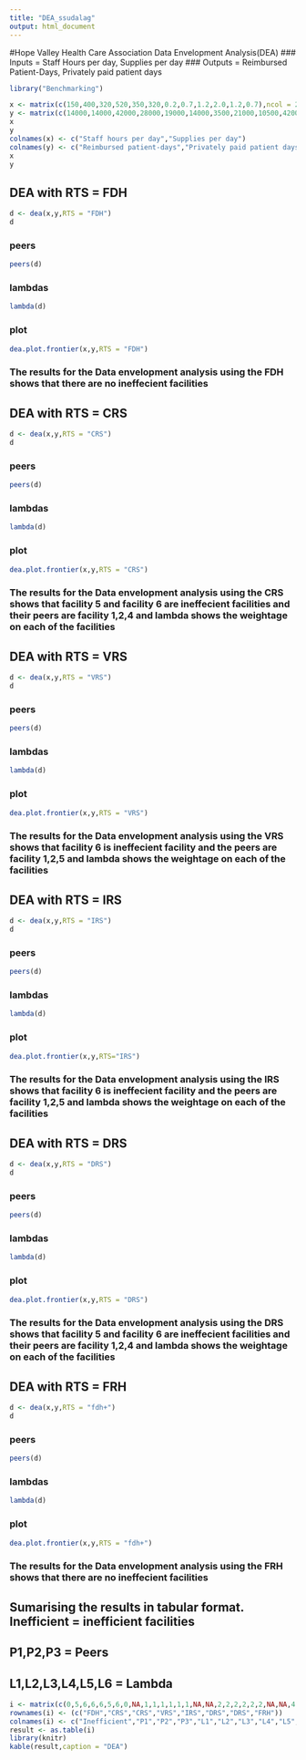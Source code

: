 ```yaml
---
title: "DEA_ssudalag"
output: html_document
---
```

#Hope Valley Health Care Association Data Envelopment Analysis(DEA)
### Inputs = Staff Hours per day, Supplies per day
### Outputs = Reimbursed Patient-Days, Privately paid patient days

```r
library("Benchmarking")
```

```r
x <- matrix(c(150,400,320,520,350,320,0.2,0.7,1.2,2.0,1.2,0.7),ncol = 2)
y <- matrix(c(14000,14000,42000,28000,19000,14000,3500,21000,10500,42000,25000,15000),ncol = 2)
x
y
colnames(x) <- c("Staff hours per day","Supplies per day")
colnames(y) <- c("Reimbursed patient-days","Privately paid patient days")
x
y
```

## DEA with RTS = FDH
```r
d <- dea(x,y,RTS = "FDH")
d

```
### peers
```r
peers(d)
```
### lambdas
```r
lambda(d)
```

### plot
```r

dea.plot.frontier(x,y,RTS = "FDH")
```

### The results for the Data envelopment analysis using the FDH shows that there are no ineffecient facilities


## DEA with RTS = CRS

```r
d <- dea(x,y,RTS = "CRS")
d
```

### peers
```r
peers(d)
```
### lambdas

```r
lambda(d)
```

### plot

```r
dea.plot.frontier(x,y,RTS = "CRS")
```

### The results for the Data envelopment analysis using the CRS shows that facility 5 and facility 6 are ineffecient facilities and their peers are facility 1,2,4 and lambda shows the weightage on each of the facilities


## DEA with RTS = VRS

```r
d <- dea(x,y,RTS = "VRS")
d
```

### peers
```r
peers(d)
```

### lambdas
```r
lambda(d)
```

### plot
```r
dea.plot.frontier(x,y,RTS = "VRS")
```

### The results for the Data envelopment analysis using the VRS shows that facility 6 is ineffecient facility and the peers are facility 1,2,5 and lambda shows the weightage on each of the facilities


## DEA with RTS = IRS
```r
d <- dea(x,y,RTS = "IRS")
d
```

### peers
```r
peers(d)
```

### lambdas
```r
lambda(d)
```

### plot

```r
dea.plot.frontier(x,y,RTS="IRS")
```

### The results for the Data envelopment analysis using the IRS shows that facility 6 is ineffecient facility and the peers are facility 1,2,5 and lambda shows the weightage on each of the facilities


## DEA with RTS = DRS

```r
d <- dea(x,y,RTS = "DRS")
d
```

### peers
```r
peers(d)
```

### lambdas
```r
lambda(d)
```

### plot
```r
dea.plot.frontier(x,y,RTS = "DRS")
```

### The results for the Data envelopment analysis using the DRS shows that facility 5 and facility 6 are ineffecient facilities and their peers are facility 1,2,4 and lambda shows the weightage on each of the facilities


## DEA with RTS = FRH
```r
d <- dea(x,y,RTS = "fdh+")
d

```
### peers
```r
peers(d)
```

### lambdas
```r
lambda(d)
```

### plot
```r
dea.plot.frontier(x,y,RTS = "fdh+")
```

### The results for the Data envelopment analysis using the FRH shows that there are no ineffecient facilities


## Sumarising the results in tabular format. Inefficient = inefficient facilities
## P1,P2,P3  = Peers
## L1,L2,L3,L4,L5,L6 = Lambda


```r
i <- matrix(c(0,5,6,6,6,5,6,0,NA,1,1,1,1,1,1,NA,NA,2,2,2,2,2,2,NA,NA,4,4,5,5,4,4,NA,0,0.20,0.34,0.40,0.40,0.20,0.34,0,0,0.08,0.39,0.34,0.34,0.08,0.39,0,0,0,0,0,0,0,0,0,0,0.53,0.13,0,0,0.53,0.13,0,0,0,0,0.25,0.25,0,0,0,0,0,0,0,0,0,0,0),ncol = 10)
rownames(i) <- (c("FDH","CRS","CRS","VRS","IRS","DRS","DRS","FRH"))
colnames(i) <- c("Inefficient","P1","P2","P3","L1","L2","L3","L4","L5","L6")
result <- as.table(i)
library(knitr)
kable(result,caption = "DEA")
```

































